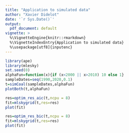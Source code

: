 ```yaml
---
title: "Application to simulated data"
author: "Xavier Didelot"
date: '`r Sys.Date()`'
output:
  pdf_document: default
vignette: >
  %\VignetteEngine{knitr::rmarkdown}
  %\VignetteIndexEntry{Application to simulated data}
  %\usepackage[utf8]{inputenc}
---
```


```r
library(ape)
library(mlesky)
set.seed(0)
alphaFun=function(x){if (x<2000 || x>2010) 10 else 1}
sampleDates=seq(1990,2020,0.1)
t=simCoal(sampleDates,alphaFun)
plotBoth(t,alphaFun)
```



```r
res=optim_res_aic(t,ncpu = 8)
fit=mlskygrid(t,res=res)
plot(fit)
```

```r
res=optim_res_bic(t,ncpu = 8)
fit=mlskygrid(t,res=res)
plot(fit)
```